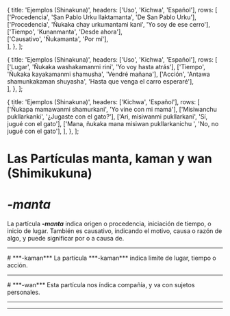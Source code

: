 
  {
    title: 'Ejemplos (Shinakuna)',
    headers: ['Uso', 'Kichwa', 'Español'],
    rows: [
      ['Procedencia', 'San Pablo Urku llaktamanta', 'De San Pablo Urku'], 
      ['Procedencia', 'Ñukaka chay urkumantami kani', 'Yo soy de ese cerro'],
      ['Tiempo', 'Kunanmanta', 'Desde ahora'],  
      ['Causativo', 'Ñukamanta', 'Por mí'],            
    ],
  },
];

  {
    title: 'Ejemplos (Shinakuna)',
    headers: ['Uso', 'Kichwa', 'Español'],
    rows: [
      ['Lugar', 'Ñukaka washakamanmi rini', 'Yo voy hasta atrás'], 
      ['Tiempo', 'Ñukaka kayakamanmi shamusha', 'Vendré mañana'],
      ['Acción', 'Antawa shamunkakaman shuyasha', 'Hasta que venga el carro esperaré'],            
    ],
  },
];

  {
    title: 'Ejemplos (Shinakuna)',
    headers: ['Kichwa', 'Español'],
    rows: [
      ['Ñukapa mamawanmi shamurkani', 'Yo vine con mi mamá'],
      ['Misiwanchu pukllarkanki', '¿Jugaste con el gato?'],
      ['Ari, misiwanmi pukllarkani', 'Sí, jugué con el gato'],
      ['Mana, ñukaka mana misiwan pukllarkanichu ', 'No, no jugué con el gato'],
    ],
  },
];



# **Las Partículas manta, kaman y wan (Shimikukuna)**
# ***-manta***
La partícula ***-manta*** indica origen o procedencia, iniciación de tiempo, o inicio de lugar. También es causativo, indicando el motivo, causa o razón de algo, y puede significar por o a causa de. 
<TablesWithTabs tables={tablesData} />  
<hr />
# ***-kaman***
La partícula ***-kaman*** indica limite de lugar, tiempo o acción.
<TablesWithTabs tables={tablesData2} />  
<hr />
# ***-wan***
Esta partícula nos índica compañía, y va con sujetos personales.
<TablesWithTabs tables={tablesData3} /> 
<hr />
<ComicSpeechBubble text="!Excelente trabajo! Esto concluye la lección de las particulas manta, kaman y wan." character = "humuFeliz"/>
<hr />
<Quiz lecture="grammar-4" />